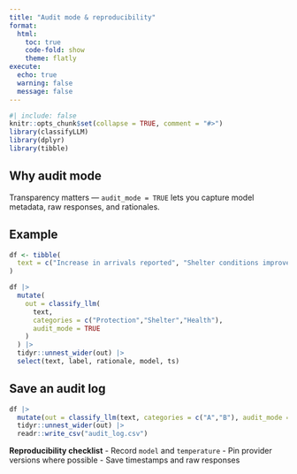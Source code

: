 ```yaml
---
title: "Audit mode & reproducibility"
format:
  html:
    toc: true
    code-fold: show
    theme: flatly
execute:
  echo: true
  warning: false
  message: false
---
```


```r
#| include: false
knitr::opts_chunk$set(collapse = TRUE, comment = "#>")
library(classifyLLM)
library(dplyr)
library(tibble)
```

## Why audit mode
Transparency matters — `audit_mode = TRUE` lets you capture model metadata, raw responses, and rationales.

## Example
```r
df <- tibble(
  text = c("Increase in arrivals reported", "Shelter conditions improved")
)

df |>
  mutate(
    out = classify_llm(
      text,
      categories = c("Protection","Shelter","Health"),
      audit_mode = TRUE
    )
  ) |>
  tidyr::unnest_wider(out) |>
  select(text, label, rationale, model, ts)
```

## Save an audit log
```r
df |>
  mutate(out = classify_llm(text, categories = c("A","B"), audit_mode = TRUE)) |>
  tidyr::unnest_wider(out) |>
  readr::write_csv("audit_log.csv")
```

::: callout-note
**Reproducibility checklist**
- Record `model` and `temperature`
- Pin provider versions where possible
- Save timestamps and raw responses
:::
